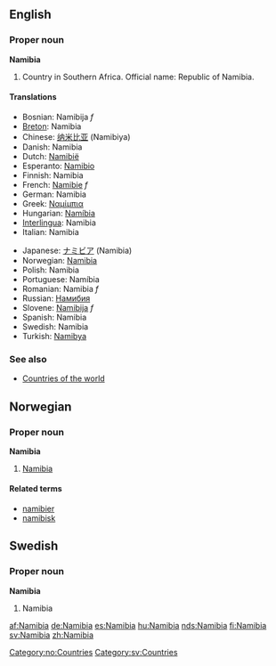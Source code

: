 ==English==

===Proper noun===
'''Namibia'''
# Country in Southern Africa. Official name: Republic of Namibia.

====Translations====
{{top}}
*Bosnian: Namibija ''f''
*[[Breton]]: Namibia
*Chinese: [[纳米比亚]] (Namibiya)
*Danish: Namibia
*Dutch: [[Namibië]]
*Esperanto: [[Namibio]]
*Finnish: Namibia
*French: [[Namibie]] ''f''
*German: Namibia
*Greek: [[Ναμίμπια]]
*Hungarian: [[Namíbia]]
*[[Interlingua]]: Namibia
*Italian: Namibia
{{mid}}
*Japanese: [[ナミビア]] (Namibia)
*Norwegian: [[#Norwegian|Namibia]]
*Polish: Namibia
*Portuguese: Namíbia
*Romanian: Namibia ''f''
*Russian: [[Намибия]]
*Slovene: [[Namibija]] ''f''
*Spanish: Namibia
*Swedish: Namibia
*Turkish: [[Namibya]]
{{bottom}}

===See also===
* [[Countries of the world]]

==Norwegian==
===Proper noun===
[[Category:no:Countries]]
'''Namibia'''
#[[#English|Namibia]]
====Related terms====
*[[namibier]]
*[[namibisk]]

==Swedish==
===Proper noun===
'''Namibia'''
#Namibia

[[Category:sv:Countries]]

[[af:Namibia]]
[[de:Namibia]]
[[es:Namibia]]
[[hu:Namibia]]
[[nds:Namibia]]
[[fi:Namibia]]
[[sv:Namibia]]
[[zh:Namibia]]